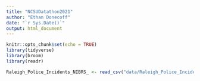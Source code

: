 ```yaml
---
title: "NCSUDatathon2021"
author: "Ethan Donecoff"
date: "`r Sys.Date()`"
output: html_document
---
```


```r
knitr::opts_chunk$set(echo = TRUE)
library(tidyverse)
library(broom)
library(readr)
```


```r
Raleigh_Police_Incidents_NIBRS_ <- read_csv("data/Raleigh_Police_Incidents_(NIBRS).csv")
```

